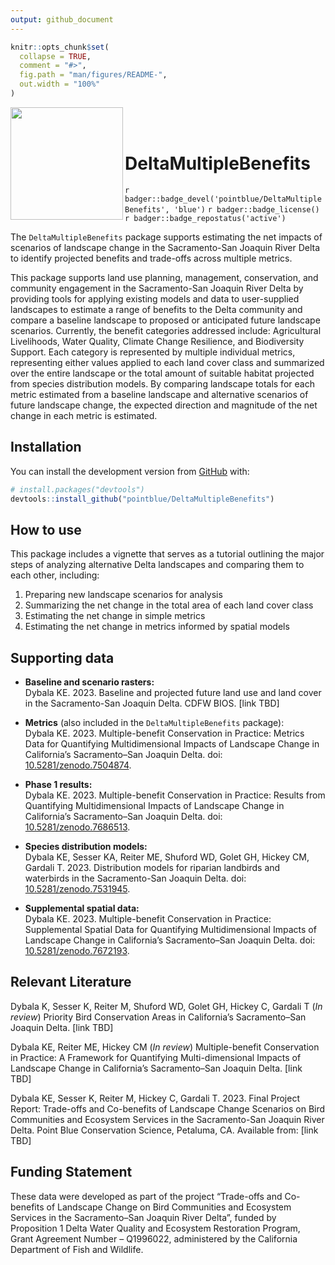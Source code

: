 ```yaml
---
output: github_document
---
```


<!-- README.md is generated from README.Rmd. Please edit that file -->

```r
knitr::opts_chunk$set(
  collapse = TRUE,
  comment = "#>",
  fig.path = "man/figures/README-",
  out.width = "100%"
)
```

<img src="images/PB_logo_RGB_Full_Color_cs.jpg" align="left" alt="" width="180" /><br><br>

# DeltaMultipleBenefits

<!-- badges: start -->
`r badger::badge_devel('pointblue/DeltaMultipleBenefits', 'blue')`
`r badger::badge_license()`
`r badger::badge_repostatus('active')`
<!-- badges: end -->

The `DeltaMultipleBenefits` package supports estimating the net impacts of scenarios of landscape change in the Sacramento-San Joaquin River Delta to identify projected benefits and trade-offs across multiple metrics.

This package supports land use planning, management, conservation, and community engagement in the Sacramento-San Joaquin River Delta by providing tools for applying existing models and data to user-supplied landscapes to estimate a range of benefits to the Delta community and compare a baseline landscape to proposed or anticipated future landscape scenarios. Currently, the benefit categories addressed include: Agricultural Livelihoods, Water Quality, Climate Change Resilience, and Biodiversity Support. Each category is represented by multiple individual metrics, representing either values applied to each land cover class and summarized over the entire landscape or the total amount of suitable habitat projected from species distribution models. By comparing landscape totals for each metric estimated from a baseline landscape and alternative scenarios of future landscape change, the expected direction and magnitude of the net change in each metric is estimated. 

## Installation

<!--You can install the released version of DeltaMultipleBenefits from [CRAN](https://CRAN.R-project.org) with:

``` r
install.packages("DeltaMultipleBenefits")
```

And the development version from [GitHub](https://github.com/) with:-->

You can install the development version from [GitHub](https://github.com/) with:

``` r
# install.packages("devtools")
devtools::install_github("pointblue/DeltaMultipleBenefits")
```
## How to use

This package includes a vignette that serves as a tutorial outlining the major steps of analyzing alternative Delta landscapes and comparing them to each other, including:  

1. Preparing new landscape scenarios for analysis 
2. Summarizing the net change in the total area of each land cover class
3. Estimating the net change in simple metrics  
4. Estimating the net change in metrics informed by spatial models  

## Supporting data

* **Baseline and scenario rasters:**  
Dybala KE. 2023. Baseline and projected future land use and land cover in the Sacramento-San Joaquin Delta. CDFW BIOS. [link TBD]

* **Metrics** (also included in the `DeltaMultipleBenefits` package):  
Dybala KE. 2023. Multiple-benefit Conservation in Practice: Metrics Data for Quantifying Multidimensional Impacts of Landscape Change in California’s Sacramento–San Joaquin Delta. doi: [10.5281/zenodo.7504874](https://doi.org/10.5281/zenodo.7504874).

* **Phase 1 results:**  
Dybala KE. 2023. Multiple-benefit Conservation in Practice: Results from Quantifying Multidimensional Impacts of Landscape Change in California’s Sacramento–San Joaquin Delta. doi: [10.5281/zenodo.7686513](https://doi.org/10.5281/zenodo.7686513).

* **Species distribution models:**  
Dybala KE, Sesser KA, Reiter ME, Shuford WD, Golet GH, Hickey CM, Gardali T. 2023. Distribution models for riparian landbirds and waterbirds in the Sacramento-San Joaquin Delta. doi: [10.5281/zenodo.7531945](https://doi.org/10.5281/zenodo.7531945).

* **Supplemental spatial data:**  
Dybala KE. 2023. Multiple-benefit Conservation in Practice: Supplemental Spatial Data for Quantifying Multidimensional Impacts of Landscape Change in California’s Sacramento–San Joaquin Delta. doi: [10.5281/zenodo.7672193](https://doi.org/10.5281/zenodo.7672193).

## Relevant Literature

Dybala K, Sesser K, Reiter M, Shuford WD, Golet GH, Hickey C, Gardali T (*In review*) Priority Bird Conservation Areas in California’s Sacramento–San Joaquin Delta. [link TBD]

Dybala KE, Reiter ME, Hickey CM (*In review*) Multiple-benefit Conservation in Practice: A Framework for Quantifying Multi-dimensional Impacts of Landscape Change in California’s Sacramento–San Joaquin Delta. [link TBD]

Dybala KE, Sesser K, Reiter M, Hickey C, Gardali T. 2023. Final Project Report: Trade-offs and Co-benefits of Landscape Change Scenarios on Bird Communities and Ecosystem Services in the Sacramento-San Joaquin River Delta. Point Blue Conservation Science, Petaluma, CA. Available from: [link TBD]

## Funding Statement

These data were developed as part of the project "Trade-offs and Co-benefits of Landscape Change on Bird Communities and Ecosystem Services in the Sacramento–San Joaquin River Delta", funded by Proposition 1 Delta Water Quality and Ecosystem Restoration Program, Grant Agreement Number – Q1996022, administered by the California Department of Fish and Wildlife.

